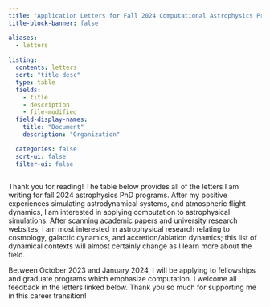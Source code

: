```yaml
---
title: "Application Letters for Fall 2024 Computational Astrophysics Programs"
title-block-banner: false

aliases: 
  - letters
  
listing:
  contents: letters
  sort: "title desc"
  type: table
  fields: 
    - title
    - description
    - file-modified
  field-display-names: 
    title: "Document"
    description: "Organization"

  categories: false
  sort-ui: false
  filter-ui: false
---
```


Thank you for reading! The table below provides all of the letters I am writing for 
fall 2024 astrophysics PhD programs. After my positive experiences simulating astrodynamical
systems, and atmospheric flight dynamics, I am interested in applying computation to 
astrophysical simulations. After scanning academic papers and university research websites,
I am most interested in astrophysical research relating to cosmology, galactic dynamics,
and accretion/ablation dynamics; this list of dynamical contexts will almost certainly change
as I learn more about the field. 

Between October 2023 and January 2024, I will be applying to fellowships and graduate 
programs which emphasize computation. I welcome all feedback in the letters linked below.
Thank you so much for supporting me in this career transition!